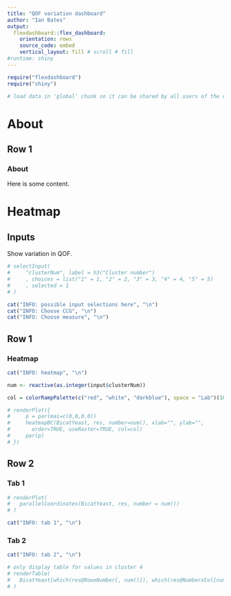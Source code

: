 ```yaml
---
title: "QOF variation dashboard"
author: "Ian Bates"
output: 
  flexdashboard::flex_dashboard:
    orientation: rows
    source_code: embed
    vertical_layout: fill # scroll # fill
#runtime: shiny
---
```


```r
require("flexdashboard")
require("shiny")

```

```r
# load data in 'global' chunk so it can be shared by all users of the dashboard

```

About
====

Row 1
-----------------------------------------------------------------------

### About

Here is some content.

Heatmap
====

Inputs {.sidebar}
-----------------------------------------------------------------------

Show variation in QOF.

```r
# selectInput(
#     "clusterNum", label = h3("Cluster number")
#     , choices = list("1" = 1, "2" = 2, "3" = 3, "4" = 4, "5" = 5)
#     , selected = 1
# )

cat("INFO: possible input selections here", "\n")
cat("INFO: Choose CCG", "\n")
cat("INFO: Choose measure", "\n")

```


Row 1
-----------------------------------------------------------------------

### Heatmap
    
```r

cat("INFO: heatmap", "\n")

num <- reactive(as.integer(input$clusterNum))

col = colorRampPalette(c("red", "white", "darkblue"), space = "Lab")(10)

# renderPlot({
#     p = par(mai=c(0,0,0,0))
#     heatmapBC(BicatYeast, res, number=num(), xlab="", ylab="",
#       order=TRUE, useRaster=TRUE, col=col)
#     par(p)
# })

```


Row 2 {.tabset}
-----------------------------------------------------------------------

### Tab 1
    
```r
# renderPlot(
#   parallelCoordinates(BicatYeast, res, number = num())
# )

cat("INFO: tab 1", "\n")

```
   
### Tab 2

```r

cat("INFO: tab 2", "\n")

# only display table for values in cluster 4
# renderTable(
#   BicatYeast[which(res@RowxNumber[, num()]), which(res@NumberxCol[num(), ])]
# )

```
